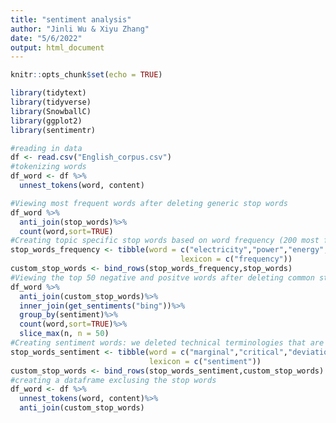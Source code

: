 ```yaml
---
title: "sentiment analysis"
author: "Jinli Wu & Xiyu Zhang"
date: "5/6/2022"
output: html_document
---
```


```r
knitr::opts_chunk$set(echo = TRUE)
```

```r
library(tidytext)
library(tidyverse)
library(SnowballC)
library(ggplot2)
library(sentimentr)
```

```r
#reading in data
df <- read.csv("English_corpus.csv")
#tokenizing words
df_word <- df %>%
  unnest_tokens(word, content)
```


```r
#Viewing most frequent words after deleting generic stop words
df_word %>%
  anti_join(stop_words)%>%
  count(word,sort=TRUE)
#Creating topic specific stop words based on word frequency (200 most frequent words)
stop_words_frequency <- tibble(word = c("electricity","power","energy","china","grid","reform","1","2","2015","3","2016","reforms","china's","2014","4","table","5","chinese","yunnan","ndrc","yuan","2017","9","6","2010","sdr","2012","2018","10","gw","2011","guangdong"),  
                                      lexicon = c("frequency"))
custom_stop_words <- bind_rows(stop_words_frequency,stop_words)
#Viewing the top 50 negative and positve words after deleting common stop words and domain-specific stop words
df_word %>%
  anti_join(custom_stop_words)%>%
  inner_join(get_sentiments("bing"))%>%
  group_by(sentiment)%>%
  count(word,sort=TRUE)%>%
  slice_max(n, n = 50)
#Creating sentiment words: we deleted technical terminologies that are neutral in sentiment but are interpreted by the dictionaries to carry sentiment (e.g., smart grid, being a technical term describing a type of electric technology, will be interpreted as having positive sentiment)
stop_words_sentiment <- tibble(word = c("marginal","critical","deviation","regression","gross","penalty","reform","reforms","smart","optimal","competitive","dynamic","clean","lead","free","leading","led","dominated","rich","poverty","strict","regard","recommendations","sensitive","approval"),
                               lexicon = c("sentiment"))
custom_stop_words <- bind_rows(stop_words_sentiment,custom_stop_words)
#creating a dataframe exclusing the stop words
df_word <- df %>%
  unnest_tokens(word, content)%>%
  anti_join(custom_stop_words)
```

